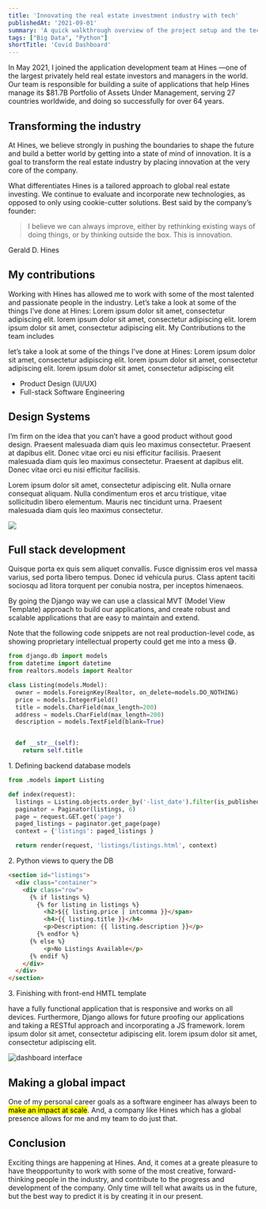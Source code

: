```yaml
---
title: 'Innovating the real estate investment industry with tech'
publishedAt: '2021-09-01'
summary: 'A quick walkthrough overview of the project setup and the technology stack we used.'
tags: ["Big Data", "Python"]
shortTitle: 'Covid Dashboard'
---
```


In May 2021, I joined the application development team at Hines —one of the largest privately held real estate investors and managers in the world. Our team is responsible for building a suite of applications that help Hines manage its $81.7B Portfolio of Assets Under Management, serving 27 countries worldwide, and doing so successfully for over 64 years.

## Transforming the industry

At Hines, we believe strongly in pushing the boundaries to shape the future and build a better world by getting into a state of mind of innovation. It is a goal to transform the real estate industry by placing innovation at the very core of the company.

What differentiates Hines is a tailored approach to global real estate investing. We continue to evaluate and incorporate new technologies, as opposed to only using cookie-cutter solutions. Best said by the company’s founder:

> I believe we can always improve, either by rethinking existing ways of doing things, or by thinking outside the box. This is innovation.

<figcaption className="mt-0">Gerald D. Hines</figcaption>

## My contributions

Working with Hines has allowed me to work with some of the most talented and passionate people in the industry. Let’s take a look at some of the things I’ve done at Hines: Lorem ipsum dolor sit amet, consectetur adipiscing elit. lorem ipsum dolor sit amet, consectetur adipiscing elit. lorem ipsum dolor sit amet, consectetur adipiscing elit. My Contributions to the team includes

let’s take a look at some of the things I’ve done at Hines: Lorem ipsum dolor sit amet, consectetur adipiscing elit. lorem ipsum dolor sit amet, consectetur adipiscing elit. lorem ipsum dolor sit amet, consectetur adipiscing elit

- Product Design (UI/UX)
- Full-stack Software Engineering

## Design Systems
I’m firm on the idea that you can’t have a good product without good design. Praesent malesuada diam quis leo maximus consectetur. Praesent at dapibus elit. Donec vitae orci eu nisi efficitur facilisis. Praesent malesuada diam quis leo maximus consectetur. Praesent at dapibus elit. Donec vitae orci eu nisi efficitur facilisis.

Lorem ipsum dolor sit amet, consectetur adipiscing elit. Nulla ornare consequat aliquam. Nulla condimentum eros et arcu tristique, vitae sollicitudin libero elementum. Mauris nec tincidunt urna. Praesent malesuada diam quis leo maximus consectetur.

![](figma.png)

## Full stack development
Quisque porta ex quis sem aliquet convallis. Fusce dignissim eros vel massa varius, sed porta libero tempus. Donec id vehicula purus. Class aptent taciti sociosqu ad litora torquent per conubia nostra, per inceptos himenaeos.

By going the Django way we can use a classical MVT (Model View Template) approach to build our applications, and create robust and scalable applications that are easy to maintain and extend.

<Alert type="info"> 
Note that the following code snippets are not real production-level code, 
as showing proprietary intellectual property could get me into a mess 😅.
</Alert>


```python  showLineNumbers
from django.db import models
from datetime import datetime
from realtors.models import Realtor

class Listing(models.Model):
  owner = models.ForeignKey(Realtor, on_delete=models.DO_NOTHING)
  price = models.IntegerField()
  title = models.CharField(max_length=200)
  address = models.CharField(max_length=200)
  description = models.TextField(blank=True)


  def __str__(self):
    return self.title
```

<figcaption>1. Defining backend database models</figcaption>


```python showLineNumbers
from .models import Listing

def index(request):
  listings = Listing.objects.order_by('-list_date').filter(is_published=True)
  paginator = Paginator(listings, 6)
  page = request.GET.get('page')
  paged_listings = paginator.get_page(page)
  context = {'listings': paged_listings }

  return render(request, 'listings/listings.html', context)
```

<figcaption>2. Python views to query the DB</figcaption>

```html showLineNumbers
<section id="listings">
  <div class="container">
    <div class="row">
      {% if listings %}
        {% for listing in listings %}
          <h2>${{ listing.price | intcomma }}</span>       
          <h4>{{ listing.title }}</h4>
          <p>Description: {{ listing.description }}</p>
        {% endfor %}
      {% else %}
          <p>No Listings Available</p>
      {% endif %}
    </div>
  </div>
</section>
```

<figcaption>3. Finishing with front-end HMTL template</figcaption>

 have a fully functional application that is responsive and works on all devices. Furthermore, Django allows for future proofing our applications and taking a RESTful approach and incorporating a JS framework. lorem ipsum dolor sit amet, consectetur adipiscing elit. lorem ipsum dolor sit amet, consectetur adipiscing elit.

![dashboard interface](dashboard.png)

## Making a global impact

One of my personal career goals as a software engineer has always been to <mark>make an impact at scale</mark>. And, a company like Hines which has a global presence allows for me and my team to do just that. 


## Conclusion
Exciting things are happening at Hines. And, it comes at a greate pleasure to have theopportunity to work with some of the most creative, forward-thinking people in the industry, and contribute to the progress and development of the company. Only time will tell what awaits us in the future, but the best way to predict it is by creating it in our present.

